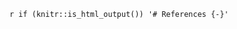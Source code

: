 \backmatter

<!-- Automated list of references generated by Bookdown + Zotero citation keys below. PDF output will appear without "References" at the top, but this seems to be the best solution. See https://bookdown.org/yihui/bookdown/citations.html -->

`r if (knitr::is_html_output()) '# References {-}'`
